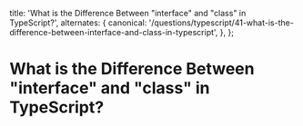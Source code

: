 
  title: 'What is the Difference Between "interface" and "class" in TypeScript?',
  alternates: {
    canonical:
      '/questions/typescript/41-what-is-the-difference-between-interface-and-class-in-typescript',
  },
};

# What is the Difference Between "interface" and "class" in TypeScript?

<GithubEdit link='/questions/typescript/41-what-is-the-difference-between-interface-and-class-in-typescript/page.mdx' />

